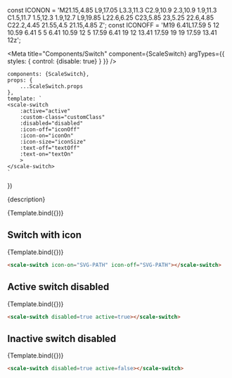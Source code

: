 const ICONON = 'M21.15,4.85 L9,17.05 L3.3,11.3 C2.9,10.9 2.3,10.9 1.9,11.3 C1.5,11.7 1.5,12.3 1.9,12.7 L9,19.85 L22.6,6.25 C23,5.85 23,5.25 22.6,4.85 C22.2,4.45 21.55,4.5 21.15,4.85 Z';
const ICONOFF = 'M19 6.41L17.59 5 12 10.59 6.41 5 5 6.41 10.59 12 5 17.59 6.41 19 12 13.41 17.59 19 19 17.59 13.41 12z';

<Meta
title="Components/Switch"
component={ScaleSwitch}
argTypes={{
    styles: {
        control: {disable: true}
    }
}}
/>

    components: {ScaleSwitch},
    props: {
        ...ScaleSwitch.props
    },
    template: `
    <scale-switch
        :active="active"
        :custom-class="customClass"
        :disabled="disabled"
        :icon-off="iconOff"
        :icon-on="iconOn"
        :icon-size="iconSize"
        :text-off="textOff"
        :text-on="textOn"
        >
    </scale-switch>
    `
})

<Description>{description}</Description>

<Preview>
    <Story
        name="Standard">
        {Template.bind({})}
    </Story>
</Preview>

<Props story="Standard"/>

## Switch with icon

<Preview>
    <Story
    name="A switch with icon"
    args={{
        iconOn: ICONON,
        iconOff: ICONOFF
    }}>
    {Template.bind({})}
    </Story>
</Preview>

```html
<scale-switch icon-on="SVG-PATH" icon-off="SVG-PATH"></scale-switch>
```

## Active switch disabled

<Preview>
    <Story
    name="Active switch disabled"
    args={{
        disabled: true,
        active: true
    }}
    >
    {Template.bind({})}
    </Story>
</Preview>

```html
<scale-switch disabled=true active=true></scale-switch>
```

## Inactive switch disabled

<Preview>
    <Story
    name="Inactive switch disabled"
    args={{
        disabled: true,
        active: false
    }}>
    {Template.bind({})}
    </Story>
</Preview>

```html
<scale-switch disabled=true active=false></scale-switch>
```
